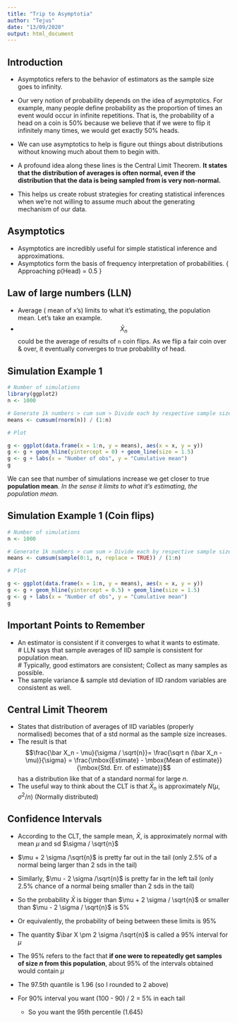 ```yaml
---
title: "Trip to Asymptotia"
author: "Tejus"
date: "13/09/2020"
output: html_document
---
```


## Introduction

- Asymptotics refers to the behavior of estimators as the sample size goes to infinity.
- Our very notion of probability depends on the idea of asymptotics.
 For example, many people define probability as the proportion of times 
    an event would occur in infinite repetitions. That is, the probability of a        head on a coin is 50% because we believe that if we were to flip it infinitely
    many times, we would get exactly 50% heads.

- We can use asymptotics to help is figure out things about distributions without 
    knowing much about them to begin with. 
    
- A profound idea along these lines is the Central Limit Theorem. **It states that the distribution of averages is often normal, even if the distribution that the data is being sampled from is very non-normal.**  

- This helps us create robust strategies for creating statistical inferences when we're not willing to assume much about the generating mechanism of our data.

## Asymptotics

- Asymptotics are incredibly useful for simple statistical inference and approximations.  
- Asymptotics form the basis of frequency interpretation of probabilities. { Approaching p(Head) = 0.5 }  

## Law of large numbers (LLN)

- Average ( mean of x's) limits to what it's estimating, the population mean. Let's  take an example.
- $$\bar X_n$$could be the average of results of `n` coin flips. As we flip a fair coin over & over, it eventually converges to true probability of head.  


## Simulation Example 1

```r
# Number of simulations
library(ggplot2)
n <- 1000

# Generate 1k numbers > cum sum > Divide each by respective sample size. Result : Mean. 
means <- cumsum(rnorm(n)) / (1:n)

# Plot

g <- ggplot(data.frame(x = 1:n, y = means), aes(x = x, y = y))
g <- g + geom_hline(yintercept = 0) + geom_line(size = 1.5)
g <- g + labs(x = "Number of obs", y = "Cumulative mean")
g
```

We can see that number of simulations increase we get closer to true **population mean**. *In the sense it limits to what it's estimating, the population mean.*

## Simulation Example 1 (Coin flips)

```r
# Number of simulations
n <- 1000

# Generate 1k numbers > cum sum > Divide each by respective sample size. Result : Mean. 
means <- cumsum(sample(0:1, n, replace = TRUE)) / (1:n)

# Plot

g <- ggplot(data.frame(x = 1:n, y = means), aes(x = x, y = y))
g <- g + geom_hline(yintercept = 0.5) + geom_line(size = 1.5)
g <- g + labs(x = "Number of obs", y = "Cumulative mean")
g
```

## Important Points to Remember

- An estimator is consistent if it converges to what it wants to estimate.  
            # LLN says that sample averages of IID sample is consistent for population mean.  
            # Typically, good estimators are consistent; Collect as many samples as possible.  
- The sample variance & sample std deviation of IID random variables are consistent as well.  

## Central Limit Theorem

- States that distribution of averages of IID variables (properly normalised) becomes that of a std normal as the sample size increases. 
- The result is that  
$$\frac{\bar X_n - \mu}{\sigma / \sqrt{n}}=
\frac{\sqrt n (\bar X_n - \mu)}{\sigma}
= \frac{\mbox{Estimate} - \mbox{Mean of estimate}}{\mbox{Std. Err. of estimate}}$$ has a distribution like that of a standard normal for large $n$.  
- The useful way to think about the CLT is that $\bar X_n$ is approximately $N(\mu, \sigma^2 / n)$ (Normally distributed)

## Confidence Intervals

- According to the CLT, the sample mean, $\bar X$, 
is approximately normal with mean $\mu$ and sd $\sigma / \sqrt{n}$

- $\mu + 2 \sigma /\sqrt{n}$ is pretty far out in the tail
(only 2.5% of a normal being larger than 2 sds in the tail)
- Similarly, $\mu - 2 \sigma /\sqrt{n}$ is pretty far in the left tail (only 2.5% chance of a normal being smaller than 2 sds in the tail)

- So the probability $\bar X$ is bigger than $\mu + 2 \sigma / \sqrt{n}$
or smaller than $\mu - 2 \sigma / \sqrt{n}$ is 5%

- Or equivalently, the probability of being between these limits is 95%
- The quantity $\bar X \pm 2 \sigma /\sqrt{n}$ is called a 95% interval for $\mu$

- The 95% refers to the fact that **if one were to repeatedly get samples of size $n$ from this population**, about 95% of the intervals obtained would contain $\mu$

- The 97.5th quantile is 1.96 (so I rounded to 2 above)

- For 90% interval you want (100 - 90) / 2 = 5% in each tail 
  - So you want the 95th percentile (1.645)
  
  
  


























